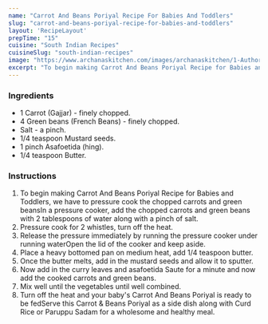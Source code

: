 ---
name: "Carrot And Beans Poriyal Recipe For Babies And Toddlers"
slug: "carrot-and-beans-poriyal-recipe-for-babies-and-toddlers"
layout: 'RecipeLayout'
prepTime: "15"
cuisine: "South Indian Recipes"
cuisineSlug: "south-indian-recipes"
image: "https://www.archanaskitchen.com/images/archanaskitchen/1-Author/sandhya-archanaskitchen.com/Carrot_And_Beans_Poriyal_Recipe_for_Babies_and_Toddlers_1600.jpg"
excerpt: "To begin making Carrot And Beans Poriyal Recipe for Babies and Toddlers, we have to pressure cook the chopped carrots and green beansIn a pressure cooker, add the chopped carrots and green beans with 2 tablespoons of water along with a pinch of salt"
---

### Ingredients

- 1 Carrot (Gajjar) - finely chopped.
- 4 Green beans (French Beans) - finely chopped.
- Salt - a pinch.
- 1/4 teaspoon Mustard seeds.
- 1 pinch Asafoetida (hing).
- 1/4 teaspoon Butter.

### Instructions

1. To begin making Carrot And Beans Poriyal Recipe for Babies and Toddlers, we have to pressure cook the chopped carrots and green beansIn a pressure cooker, add the chopped carrots and green beans with 2 tablespoons of water along with a pinch of salt.
1. Pressure cook for 2 whistles, turn off the heat.
1. Release the pressure immediately by running the pressure cooker under running waterOpen the lid of the cooker and keep aside.
1. Place a heavy bottomed pan on medium heat, add 1/4 teaspoon butter.
1. Once the butter melts, add in the mustard seeds and allow it to sputter.
1. Now add in the curry leaves and asafoetida Saute for a minute and now add the cooked carrots and green beans.
1. Mix well until the vegetables until well combined.
1. Turn off the heat and your baby's Carrot And Beans Poriyal is ready to be fedServe this Carrot & Beans Poriyal as a side dish along with Curd Rice or Paruppu Sadam for a wholesome and healthy meal.
